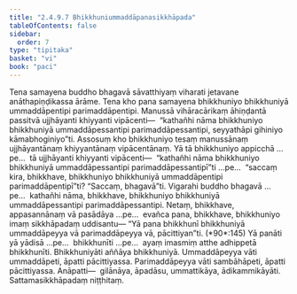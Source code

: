 ```yaml
---
title: "2.4.9.7 Bhikkhuniummaddāpanasikkhāpada"
tableOfContents: false
sidebar:
  order: 7
type: "tipitaka"
basket: "vi"
book: "paci"
---
```



<DynamicBreadcrumb />

<Division number="1206" book="paci" e="ch" v="2" p="457">

<Paragraph number="3483" book="paci">
Tena samayena buddho bhagavā sāvatthiyaṃ viharati jetavane anāthapiṇḍikassa ārāme. Tena kho pana samayena bhikkhuniyo bhikkhuniyā ummaddāpentipi parimaddāpentipi. Manussā vihāracārikaṃ āhiṇḍantā passitvā ujjhāyanti khiyyanti vipācenti—  “kathañhi nāma bhikkhuniyo bhikkhuniyā ummaddāpessantipi parimaddāpessantipi, seyyathāpi gihiniyo kāmabhoginiyo”ti.
</Paragraph>

<Paragraph number="3484" book="paci">
Assosuṃ kho bhikkhuniyo tesaṃ manussānaṃ ujjhāyantānaṃ khiyyantānaṃ vipācentānaṃ. Yā tā bhikkhuniyo appicchā …pe…  tā ujjhāyanti khiyyanti vipācenti—  “kathañhi nāma bhikkhuniyo bhikkhuniyā ummaddāpessantipi parimaddāpessantipī”ti …pe…  “saccaṃ kira, bhikkhave, bhikkhuniyo bhikkhuniyā ummaddāpentipi parimaddāpentipī”ti? “Saccaṃ, bhagavā”ti. Vigarahi buddho bhagavā …pe…  kathañhi nāma, bhikkhave, bhikkhuniyo bhikkhuniyā ummaddāpessantipi parimaddāpessantipi. Netaṃ, bhikkhave, appasannānaṃ vā pasādāya …pe…  evañca pana, bhikkhave, bhikkhuniyo imaṃ sikkhāpadaṃ uddisantu—
</Paragraph>

</Division>
<Division number="1207" book="paci" e="ch" v="2" p="457">

<Paragraph number="3485" book="paci">
<Emphasis>“Yā pana bhikkhunī bhikkhuniyā ummaddāpeyya vā parimaddāpeyya vā, pācittiyan”</Emphasis>ti. (*90*:<Emphasis>145</Emphasis>)
</Paragraph>

</Division>
<Division number="1208" book="paci" e="ch" v="2" p="457">

<Paragraph number="3486" book="paci">
<Emphasis>Yā panā</Emphasis>ti yā yādisā …pe…  <Emphasis>bhikkhunī</Emphasis>ti …pe…  ayaṃ imasmiṃ atthe adhippetā bhikkhunīti.
</Paragraph>

<Paragraph number="3487" book="paci">
<Emphasis>Bhikkhuniyā</Emphasis>ti aññāya bhikkhuniyā. <Emphasis>Ummaddāpeyya vā</Emphasis>ti ummaddāpeti, āpatti pācittiyassa. <Emphasis>Parimaddāpeyya vā</Emphasis>ti sambāhāpeti, āpatti pācittiyassa.
</Paragraph>

</Division>
<Division number="1209" book="paci" e="ch" v="2" p="458">

<Paragraph number="3488" book="paci">
Anāpatti—  gilānāya, āpadāsu, ummattikāya, ādikammikāyāti.

</Paragraph>
</Division>

<Paragraph number="3489" type="center" book="paci">
Sattamasikkhāpadaṃ niṭṭhitaṃ.
</Paragraph>